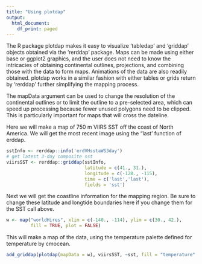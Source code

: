 ```yaml
---
title: "Using plotdap"
output:
  html_document:
    df_print: paged
---
```


The R package plotdap makes it easy to visualize ‘tabledap’ and ‘griddap’ objects obtained via the 'rerddap' package. Maps can be made using either base or ggplot2 graphics, and the user does not need to know the intricacies of obtaining continental outlines, projections, and combining those with the data to form maps. Animations of the data are also readily obtained. plotdap works in a similar fashion with either tables or grids return by 'rerddap' further simplifying the mapping process.


The mapData argument can be used to change the resolution of the continental outlines or to limit the outline to a pre-selected area, which can speed up processing because fewer unused polygons need to be clipped. This is particularly important for maps that will cross the dateline. 

Here we will make a map of 750 m VIIRS SST off the coast of North America. We will get the most recent image using the "last' function of erddap.
```r
sstInfo <- rerddap::info('erdVHsstaWS3day')
# get latest 3-day composite sst
viirsSST <- rerddap::griddap(sstInfo, 
                             latitude = c(41., 31.), 
                             longitude = c(-128., -115), 
                             time = c('last','last'), 
                             fields = 'sst')
```

Next we will get the coastline information for the mapping region.  Be sure to change these 
latitude and longtide boundaries here if you change them for the SST call above.  
```r
w <- map("worldHires", xlim = c(-140., -114), ylim = c(30., 42.), 
         fill = TRUE, plot = FALSE)

```

This will make a map of the data, using the temperature palette defined for temperature by cmocean. 

```r
add_griddap(plotdap(mapData = w), viirsSST, ~sst, fill = "temperature" )
```


